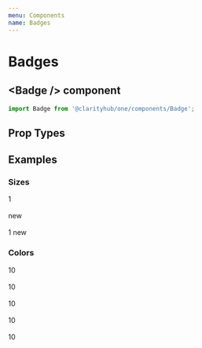 ```yaml
---
menu: Components
name: Badges
---
```



# Badges

## \<Badge /\> component

```js
import Badge from '@clarityhub/one/components/Badge';
```

## Prop Types

<PropsTable of={BadgePropTypes} />

## Examples

### Sizes

<Playground>
    <Badge>1</Badge>
    <br />
    <br />
    <Badge>new</Badge>
    <br />
    <br />
    <Badge>1 new</Badge>
</Playground>

### Colors
<Playground>
    <Badge type="default">10</Badge>
    <br />
    <br />
    <Badge type="primary">10</Badge>
    <br />
    <br />
    <Badge type="success">10</Badge>
    <br />
    <br />
    <Badge type="danger">10</Badge>
    <br />
    <br />
    <Badge type="notification">10</Badge>
    <br />
    <br />
</Playground>
